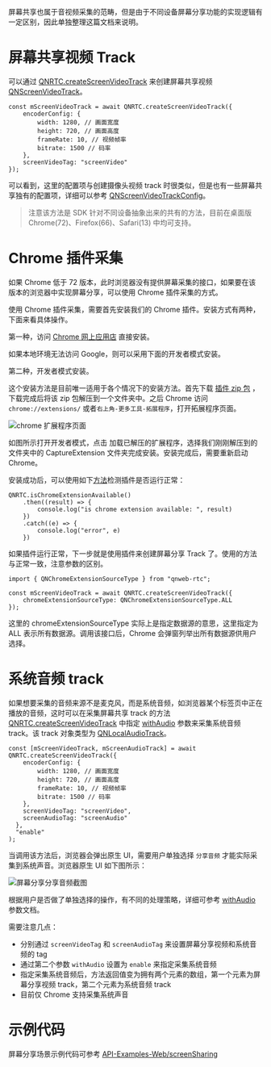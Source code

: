 <link rel="stylesheet" type="text/css" href="https://docs.qnsdk.com/styles/doc-v4-api.css" />
<div class="rtc-doc rtc-doc-ast" id="rtc-doc">
    <div><p>屏幕共享也属于音视频采集的范畴，但是由于不同设备屏幕分享功能的实现逻辑有一定区别，因此单独整理这篇文档来说明。</p>

# 屏幕共享视频 Track
<p>可以通过 <a href="/rtc/9070/WebQNRTC#createScreenVideoTrack">QNRTC.createScreenVideoTrack</a> 来创建屏幕共享视频 <a href="/rtc/9092/WebQNScreenVideoTrack">QNScreenVideoTrack</a>。</p>
<pre><code class="language-typescript"><span class="hljs-keyword">const</span> mScreenVideoTrack = <span class="hljs-keyword">await</span> <span class="hljs-variable constant_">QNRTC</span>.<span class="hljs-title function_">createScreenVideoTrack</span>({
<span></span>    <span class="hljs-attr">encoderConfig</span>: {
<span></span>        <span class="hljs-attr">width</span>: <span class="hljs-number">1280</span>, <span class="hljs-comment">// 画面宽度</span>
<span></span>        <span class="hljs-attr">height</span>: <span class="hljs-number">720</span>, <span class="hljs-comment">// 画面高度</span>
<span></span>        <span class="hljs-attr">frameRate</span>: <span class="hljs-number">10</span>, <span class="hljs-comment">// 视频帧率</span>
<span></span>        <span class="hljs-attr">bitrate</span>: <span class="hljs-number">1500</span> <span class="hljs-comment">// 码率 </span>
<span></span>    },
<span></span>    <span class="hljs-attr">screenVideoTag</span>: <span class="hljs-string">&quot;screenVideo&quot;</span>
<span></span>});
<span></span></code></pre>
<p>可以看到，这里的配置项与创建摄像头视频 track 时很类似，但是也有一些屏幕共享独有的配置项，详细可以参考 <a href="/rtc/9056/WebQNScreenVideoTrackConfig">QNScreenVideoTrackConfig</a>。</p>
<blockquote>
<p>注意该方法是 SDK 针对不同设备抽象出来的共有的方法，目前在桌面版 Chrome(72)、Firefox(66)、Safari(13) 中均可支持。</p>
</blockquote>

# Chrome 插件采集
<p>如果 Chrome 低于 72 版本，此时浏览器没有提供屏幕采集的接口，如果要在该版本的浏览器中实现屏幕分享，可以使用 Chrome 插件采集的方式。</p>
<p>使用 Chrome 插件采集，需要首先安装我们的 Chrome 插件。安装方式有两种，下面来看具体操作。</p>
<p>第一种，访问 <a href="https://chrome.google.com/webstore/detail/qnrtc-screen-capture/kelbkaklgngbpjmfopeiclhfmpgnkkpe?hl=zh-CN">Chrome 网上应用店</a> 直接安装。</p>
<p>如果本地环境无法访问 Google，则可以采用下面的开发者模式安装。</p>
<p>第二种，开发者模式安装。</p>
<p>这个安装方法是目前唯一适用于各个情况下的安装方法。首先下载 <a href="http://sdk-release.qnsdk.com/QNRTCWebExtension-1.0.1.zip">插件 zip 包</a> ，下载完成后将该 zip 包解压到一个文件夹中。之后 Chrome 访问 <code>chrome://extensions/</code> 或者<code>右上角-更多工具-拓展程序</code>，打开拓展程序页面。</p>
<p><img src="https://docs.qnsdk.com/chrome-extension.jpg" alt="chrome 扩展程序页面"></img></p>
<p>如图所示打开开发者模式，点击 加载已解压的扩展程序，选择我们刚刚解压到的文件夹中的 CaptureExtension 文件夹完成安装。安装完成后，需要重新启动 Chrome。</p>
<p>安装成功后，可以使用如下<a href="/rtc/9070/WebQNRTC#isChromeExtensionAvailable">方法</a>检测插件是否运行正常：</p>
<pre><code class="language-typescript"><span class="hljs-variable constant_">QNRTC</span>.<span class="hljs-title function_">isChromeExtensionAvailable</span>()
<span></span>    .<span class="hljs-title function_">then</span>(<span class="hljs-function">(<span class="hljs-params">result</span>) =&gt;</span> {
<span></span>        <span class="hljs-variable language_">console</span>.<span class="hljs-title function_">log</span>(<span class="hljs-string">&quot;is chrome extension available: &quot;</span>, result)
<span></span>    })
<span></span>    .<span class="hljs-title function_">catch</span>(<span class="hljs-function">(<span class="hljs-params">e</span>) =&gt;</span> {
<span></span>        <span class="hljs-variable language_">console</span>.<span class="hljs-title function_">log</span>(<span class="hljs-string">&quot;error&quot;</span>, e)
<span></span>    })
<span></span></code></pre>
<p>如果插件运行正常，下一步就是使用插件来创建屏幕分享 Track 了。使用的方法与正常一致，注意参数的区别。</p>
<pre><code class="language-typescript"><span class="hljs-keyword">import</span> { <span class="hljs-title class_">QNChromeExtensionSourceType</span> } <span class="hljs-keyword">from</span> <span class="hljs-string">&quot;qnweb-rtc&quot;</span>;
<span></span>
<span></span><span class="hljs-keyword">const</span> mScreenVideoTrack = <span class="hljs-keyword">await</span> <span class="hljs-variable constant_">QNRTC</span>.<span class="hljs-title function_">createScreenVideoTrack</span>({
<span></span>    <span class="hljs-attr">chromeExtensionSourceType</span>: <span class="hljs-title class_">QNChromeExtensionSourceType</span>.<span class="hljs-property">ALL</span>
<span></span>});
<span></span></code></pre>
<p>这里的 chromeExtensionSourceType 实际上是指定数据源的意思，这里指定为 ALL 表示所有数据源。调用该接口后，Chrome 会弹窗列举出所有数据源供用户选择。</p>

# 系统音频 track
<p>如果想要采集的音频来源不是麦克风，而是系统音频，如浏览器某个标签页中正在播放的音频，这时可以在采集屏幕共享 track 的方法 <a href="/rtc/9070/WebQNRTC#createScreenVideoTrack">QNRTC.createScreenVideoTrack</a> 中指定 <a href="/9070/WebQNRTC#createScreenVideoTrack">withAudio</a> 参数来采集系统音频 track。该 track 对象类型为 <a href="/rtc/9089/WebQNLocalAudioTrack">QNLocalAudioTrack</a>。</p>
<pre><code class="language-typescript"><span class="hljs-keyword">const</span> [mScreenVideoTrack, mScreenAudioTrack] = <span class="hljs-keyword">await</span> <span class="hljs-variable constant_">QNRTC</span>.<span class="hljs-title function_">createScreenVideoTrack</span>({
<span></span>    <span class="hljs-attr">encoderConfig</span>: {
<span></span>        <span class="hljs-attr">width</span>: <span class="hljs-number">1280</span>, <span class="hljs-comment">// 画面宽度</span>
<span></span>        <span class="hljs-attr">height</span>: <span class="hljs-number">720</span>, <span class="hljs-comment">// 画面高度</span>
<span></span>        <span class="hljs-attr">frameRate</span>: <span class="hljs-number">10</span>, <span class="hljs-comment">// 视频帧率</span>
<span></span>        <span class="hljs-attr">bitrate</span>: <span class="hljs-number">1500</span> <span class="hljs-comment">// 码率 </span>
<span></span>    },
<span></span>    <span class="hljs-attr">screenVideoTag</span>: <span class="hljs-string">&quot;screenVideo&quot;</span>,
<span></span>    <span class="hljs-attr">screenAudioTag</span>: <span class="hljs-string">&quot;screenAudio&quot;</span>
<span></span>  },
<span></span>  <span class="hljs-string">&quot;enable&quot;</span>
<span></span>);
<span></span></code></pre>
<p>当调用该方法后，浏览器会弹出原生 UI，需要用户单独选择 <code>分享音频</code> 才能实际采集到系统声音。浏览器原生 UI 如下图所示：</p>
<p><img src="https://docs.qnsdk.com/webrtc-share-system-audio.png" alt="屏幕分享分享音频截图"></img></p>
<p>根据用户是否做了单独选择的操作，有不同的处理策略，详细可参考 <a href="/rtc/9070/WebQNRTC#createScreenVideoTrack">withAudio</a> 参数文档。</p>
<p>需要注意几点：</p>
<ul>
<li>分别通过 <code>screenVideoTag</code> 和 <code>screenAudioTag</code> 来设置屏幕分享视频和系统音频的 tag</li>
<li>通过第二个参数 <code>withAudio</code> 设置为 <code>enable</code> 来指定采集系统音频</li>
<li>指定采集系统音频后，方法返回值变为拥有两个元素的数组，第一个元素为屏幕分享视频 track，第二个元素为系统音频 track</li>
<li>目前仅 Chrome 支持采集系统声音</li>
</ul>

# 示例代码
<p>屏幕分享场景示例代码可参考 <a href="https://github.com/pili-engineering/QNRTC-Web/tree/master/API-Examples-Web/screenSharing">API-Examples-Web/screenSharing</a></p></div></div>